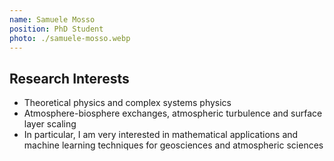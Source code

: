 ```yaml
---
name: Samuele Mosso
position: PhD Student
photo: ./samuele-mosso.webp
---
```


## Research Interests

-   Theoretical physics and complex systems physics
-   Atmosphere-biosphere exchanges, atmospheric turbulence and surface layer scaling
-   In particular, I am very interested in mathematical applications and machine learning techniques for geosciences and atmospheric sciences
